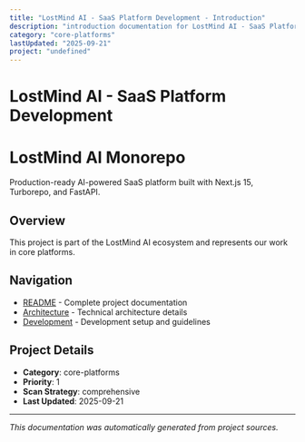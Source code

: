 ```yaml
---
title: "LostMind AI - SaaS Platform Development - Introduction"
description: "introduction documentation for LostMind AI - SaaS Platform Development"
category: "core-platforms"
lastUpdated: "2025-09-21"
project: "undefined"
---
```


# LostMind AI - SaaS Platform Development

# LostMind AI Monorepo

Production-ready AI-powered SaaS platform built with Next.js 15, Turborepo, and FastAPI.

## Overview

This project is part of the LostMind AI ecosystem and represents our work in core platforms.

## Navigation

- [README](./readme) - Complete project documentation
- [Architecture](./architecture) - Technical architecture details
- [Development](./development) - Development setup and guidelines

## Project Details

- **Category**: core-platforms
- **Priority**: 1
- **Scan Strategy**: comprehensive
- **Last Updated**: 2025-09-21

---

*This documentation was automatically generated from project sources.*